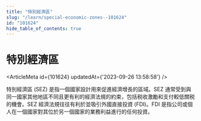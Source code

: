 ```yaml
---
title: "特別經濟區"
slug: "/learn/special-economic-zones--101624"
id: "101624"
hide_table_of_contents: true
---
```



# 特別經濟區

<ArticleMeta id={101624} updatedAt={'2023-09-26 13:58:58'} />
<div className='border-solid border-b border-t-0 my-4 border-[var(--ifm-color-gray-300)]' />

特別經濟區 (SEZ) 是指一個國家設計用來促進經濟增長的區域。SEZ 通常受到與同一國家其他地區不同且更有利的經濟法規的約束，包括税收激勵和支付較低關税的機會。SEZ 經濟法規往往有利於並吸引外國直接投資 (FDI)。FDI 是指公司或個人在一個國家對其位於另一個國家的業務利益進行的任何投資。
